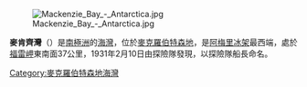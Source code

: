 [[Image:Mackenzie_Bay_-_Antarctica.jpg|thumb]]

'''麥肯齊灣'''（{{lang-en|MacKenzie Bay}}）是[[南極洲|南極洲]]的[[海灣|海灣]]，位於[[麥克羅伯特森地|麥克羅伯特森地]]，是[[阿梅里冰架|阿梅里冰架]]最西端，處於[[福雷岬|福雷岬]]東南面37公里，1931年2月10日由探險隊發現，以探險隊船長命名。

{{coord|68|38|S|70|35|E|source:GNIS|display=title}}

{{DEFAULTSORT:MacKenzie Bay}}
[[Category:麥克羅伯特森地海灣|Category:麥克羅伯特森地海灣]]


{{MacRobertsonLand-geo-stub}}